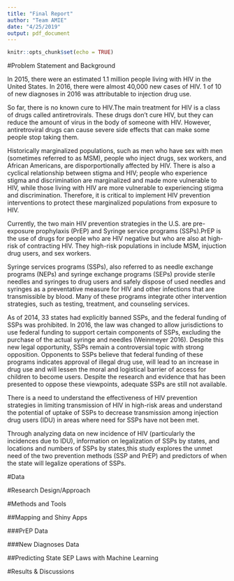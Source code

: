 ```yaml
---
title: "Final Report"
author: "Team AMIE"
date: "4/25/2019"
output: pdf_document
---
```


```r
knitr::opts_chunk$set(echo = TRUE)
```

#Problem Statement and Background

In 2015, there were an estimated 1.1 million people living with HIV in the United States. In 2016, there were almost 40,000 new cases of HIV. 1 of 10 of new diagnoses in 2016 was attributable to injection drug use.  

So far, there is no known cure to HIV.The main treatment for HIV is a class of drugs called antiretrovirals. These drugs don’t cure HIV, but they can reduce the amount of virus in the body of someone with HIV. However, antiretroviral drugs can cause severe side effects that can make some people stop taking them. 

Historically marginalized populations, such as men who have sex with men (sometimes referred to as MSM), people who inject drugs, sex workers, and African Americans, are disporportionally affected by HIV. There is also a cyclical relationship between stigma and HIV; people who experience stigma and discrimination are marginalized and made more vulnerable to HIV, while those living with HIV are more vulnerable to experiencing stigma and discrimination. Therefore, it is critical to implement HIV prevention interventions to protect these marginalized populations from exposure to HIV. 

Currently, the two main HIV prevention strategies in the U.S. are pre-exposure prophylaxis (PrEP) and Syringe service programs (SSPs).PrEP is the use of drugs for people who are HIV negative but who are also at high-risk of contracting HIV. They high-risk populations in include MSM, injuction drug users, and sex workers. 

Syringe services programs (SSPs), also referred to as needle exchange programs (NEPs) and syringe exchange programs (SEPs)  provide sterile needles and syringes to drug users and safely dispose of used needles and syringes as a preventative measure for HIV and other infections that are transmissible by blood. Many of these programs integrate other intervention strategies, such as testing, treatment, and counseling services. 

As of 2014, 33 states had explicitly banned SSPs, and the federal funding of SSPs was prohibited.  In 2016, the law was changed to allow jurisdictions to use federal funding to support certain components of SSPs, excluding the purchase of the actual syringe and needles (Weinmeyer 2016). Despite this new legal opportunity, SSPs remain a controversial topic with strong opposition. Opponents to SSPs believe that federal funding of these programs indicates approval of illegal drug use, will lead to an increase in drug use and will lessen the moral and logistical barrier of access for children to become users. Despite the research and evidence that has been presented to oppose these viewpoints, adequate SSPs are still not available. 

There is a need to understand the effectiveness of HIV prevention strategies in limiting transmission of HIV in high-risk areas and understand the potential of uptake of SSPs to decrease transmission among injection drug users (IDU) in areas where need for SSPs have not been met. 

Through analyzing data on new incidence of HIV (particularly the incidences due to IDU), information on legalization of SSPs by states, and locations and numbers of SSPs by states,this study explores the unmet need of the two prevention methods (SSP and PrEP) and predictors of when the state will legalize operations of SSPs.  

#Data 


#Research Design/Approach



#Methods and Tools


##Mapping and Shiny Apps

###PrEP Data

###New Diagnoses Data

##Predicting State SEP Laws with Machine Learning

#Results & Discussions